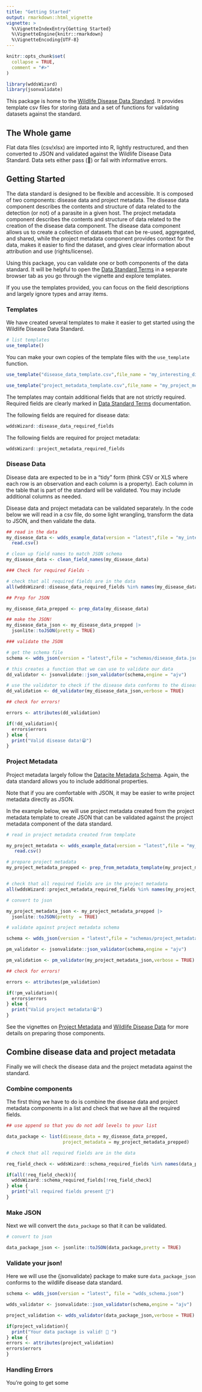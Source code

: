 ```yaml
---
title: "Getting Started"
output: rmarkdown::html_vignette
vignette: >
  %\VignetteIndexEntry{Getting Started}
  %\VignetteEngine{knitr::rmarkdown}
  %\VignetteEncoding{UTF-8}
---
```


```r
knitr::opts_chunk$set(
  collapse = TRUE,
  comment = "#>"
)
```

```r
library(wddsWizard)
library(jsonvalidate)
```

This package is home to the [Wildlife Disease Data Standard](https://doi.org/10.32942/X2TW4J).
It provides template csv files for storing data and a set of functions for validating datasets against the standard. 

## The Whole game

Flat data files (csv/xlsx) are imported into R, lightly restructured, and then converted to JSON and validated against the Wildlife Disease Data Standard. 
Data sets either pass (🎉) or fail with informative errors. 

## Getting Started

The data standard is designed to be flexible and accessible. 
It is composed of two components: disease data and project metadata.
The disease data component describes the contents and structure of data related to the detection (or not) of a parasite in a given host. 
The project metadata component describes the contents and structure of data related to the creation of the disease data component. 
The disease data component allows us to create a collection of datasets that can be re-used, aggregated, and shared, while the project metadata component provides context for the data, makes it easier to find the dataset, and gives clear information about attribution and use (rights/license). 

Using this package, you can validate one or both components of the data standard. 
It will be helpful to open the [Data Standard Terms](schema_overview.html#terms) in a separate browser tab as you go through the vignette and explore templates. 

If you use the templates provided, you can focus on the field descriptions and largely ignore types and array items.

### Templates

We have created several templates to make it easier to get started using the Wildlife Disease Data Standard.

```r
# list templates
use_template()
```

You can make your own copies of the template files with the `use_template` function.

```r

use_template("disease_data_template.csv",file_name = "my_interesting_disease_data.csv",open = TRUE)

use_template("project_metadata_template.csv",file_name = "my_project_metadata.csv",open = TRUE)
```

The templates may contain additional fields that are not strictly required. Required fields are clearly marked in [Data Standard Terms](schema_overview.html#terms) documentation.

The following fields are required for disease data:
```r
wddsWizard::disease_data_required_fields
```

The following fields are required for project metadata:
```r
wddsWizard::project_metadata_required_fields
```

### Disease Data

Disease data are expected to be in a "tidy" form (think CSV or XLS where each row is an observation and each column is a property). 
Each column in the table that is part of the standard will be validated. 
You may include additional columns as needed. 

Disease data and project metadata can be validated separately. 
In the code below we will read in a csv file, do some light wrangling, transform the data to JSON, and then validate the data. 

```r

## read in the data
my_disease_data <- wdds_example_data(version = "latest",file = "my_interesting_disease_data.csv") |>
  read.csv()

# clean up field names to match JSON schema
my_disease_data <- clean_field_names(my_disease_data)

### Check for required Fields -

# check that all required fields are in the data
all(wddsWizard::disease_data_required_fields %in% names(my_disease_data))

## Prep for JSON

my_disease_data_prepped <- prep_data(my_disease_data)

## make the JSON!
my_disease_data_json <- my_disease_data_prepped |>
  jsonlite::toJSON(pretty = TRUE)

### validate the JSON 

# get the schema file
schema <- wdds_json(version = "latest",file = "schemas/disease_data.json")

# this creates a function that we can use to validate our data
dd_validator <- jsonvalidate::json_validator(schema,engine = "ajv")

# use the validator to check if the disease data conforms to the disease_data component of the standard
dd_validation <- dd_validator(my_disease_data_json,verbose = TRUE)

## check for errors!

errors <- attributes(dd_validation)

if(!dd_validation){
  errors$errors  
} else {
  print("Valid disease data!😁")
}
```

### Project Metadata

Project metadata largely follow the [Datacite Metadata Schema](https://datacite-metadata-schema.readthedocs.io/en/4.5/). 
Again, the data standard allows you to include additional properties.

Note that if you are comfortable with JSON, it may be easier to write project metadata directly as JSON. 

In the example below, we will use project metadata created from the  project metadata template to create JSON that can be validated against the project metadata component of the data standard.  

```r

# read in project metadata created from template

my_project_metadata <- wdds_example_data(version = "latest",file = "my_project_metadata.csv") |>
   read.csv()

# prepare project metadata
my_project_metadata_prepped <- prep_from_metadata_template(my_project_metadata)


# check that all required fields are in the project metadata
all(wddsWizard::project_metadata_required_fields %in% names(my_project_metadata_prepped))

# convert to json

my_project_metadata_json <- my_project_metadata_prepped |>
  jsonlite::toJSON(pretty  = TRUE)

# validate against project metadata schema

schema <- wdds_json(version = "latest",file = "schemas/project_metadata.json")

pm_validator <- jsonvalidate::json_validator(schema,engine = "ajv")

pm_validation <- pm_validator(my_project_metadata_json,verbose = TRUE)

## check for errors!

errors <- attributes(pm_validation)

if(!pm_validation){
  errors$errors  
} else {
  print("Valid project metadata!😁")
}

```

See the vignettes on [Project Metadata](project_metadata.html) and [Wildlife Disease Data](disease_data.html) for more
details on preparing those components. 


## Combine disease data and project metadata

Finally we will check the disease data and the project metadata against the standard.

### Combine components

The first thing we have to do is combine the disease data and project metadata components in a list and check that we have all the required fields. 

```r

## use append so that you do not add levels to your list

data_package <- list(disease_data = my_disease_data_prepped,
                     project_metadata = my_project_metadata_prepped)

# check that all required fields are in the data

req_field_check <- wddsWizard::schema_required_fields %in% names(data_package)

if(all(!req_field_check)){
  wddsWizard::schema_required_fields[!req_field_check]  
} else {
  print("all required fields present 🥳")
}

```

### Make JSON

Next we will convert the `data_package` so that it can be validated. 

```r

# convert to json

data_package_json <- jsonlite::toJSON(data_package,pretty = TRUE)


```

### Validate your json!

Here we will use the {jsonvalidate} package to make sure `data_package_json` 
conforms to the wildlife disease data standard.

```r

schema <- wdds_json(version = "latest", file = "wdds_schema.json")

wdds_validator <- jsonvalidate::json_validator(schema,engine = "ajv")

project_validation <- wdds_validator(data_package_json,verbose = TRUE)

if(project_validation){
  print("Your data package is valid! 🎊 ")
} else {
errors <- attributes(project_validation)
errors$errors
}

```

### Handling Errors

You're going to get some 

